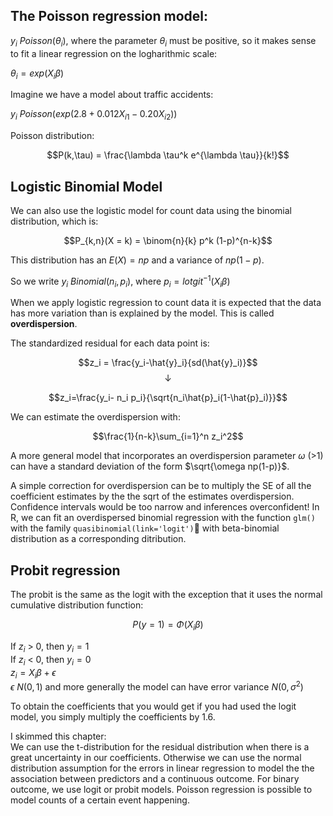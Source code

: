 

## The Poisson regression model:

$y_i ~ Poisson(\theta_i)$, where the parameter $\theta_i$ must be positive, so it makes sense to fit a linear regression on the logharithmic scale:

$\theta_i = exp(X_i \beta)$

Imagine we have a model about traffic accidents:

$y_i ~ Poisson(exp(2.8 + 0.012X_{i1} - 0.20X_{i2}))$


Poisson distribution:

$$P(k,\tau) = \frac{\lambda \tau^k e^{\lambda \tau}}{k!}$$






## Logistic Binomial Model 

We can also use the logistic model for count data using the binomial distribution, which is:  

$$P_{k,n}(X = k) = \binom{n}{k}  p^k  (1-p)^{n-k}$$

This distribution has an $E(X)= np$ and a variance of $np(1-p)$.

So we write $y_i ~ Binomial(n_i,p_i)$, where $p_i = lotgit^{-1}(X_i\beta)$

When we apply logistic regression to count data it is expected that the data has more variation than is explained by the model. This is called **overdispersion**.  

The standardized residual for each data point is:  

$$z_i = \frac{y_i-\hat{y}_i}{sd(\hat{y}_i)}$$
<center> &darr; </center>  

$$z_i=\frac{y_i- n_i p_i}{\sqrt{n_i\hat{p}_i(1-\hat{p}_i)}}$$


We can estimate the overdispersion with:  

$$\frac{1}{n-k}\sum_{i=1}^n z_i^2$$

A more general model that incorporates an overdispersion parameter $\omega$ (>1) can have a standard deviation of the form $\sqrt{\omega np(1-p)}$.  

A simple correction for overdispersion can be to multiply the SE of all the coefficient estimates by the the sqrt of the estimates overdispersion. Confidence intervals would be too narrow and inferences overconfident! In R, we can fit an overdispersed binomial regression with the function `glm()` with the family `quasibinomial(link='logit')` with beta-binomial distribution as a corresponding ditribution.   


## Probit regression 

The probit is the same as the logit with the exception that it uses the normal cumulative distribution function:  

$$P(y=1) = \Phi(X_i \beta)$$  

If $z_i$ > 0, then $y_i = 1$  
If $z_i$ < 0, then $y_i = 0$  
$z_i = X_i \beta + \epsilon$  
$\epsilon ~ N(0,1)$ and more generally the model can have error variance $N(0,\sigma^2)$  

To obtain the coefficients that you would get if you had used the logit model, you simply multiply the coefficients by 1.6.

I skimmed this chapter:  
We can use the t-distribution for the residual distribution when there is a great uncertainty in our coefficients. Otherwise we can use the normal distribution assumption for the errors in linear regression to model the the association between predictors and a continuous outcome. For binary outcome, we use logit or probit models. Poisson regression is possible to model counts of a certain event happening.